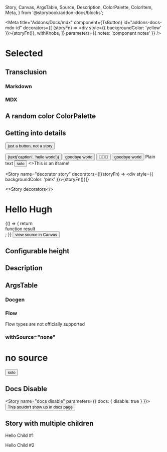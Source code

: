   Story,
  Canvas,
  ArgsTable,
  Source,
  Description,
  ColorPalette,
  ColorItem,
  Meta,
} from '@storybook/addon-docs/blocks';

<Meta
  title="Addons/Docs/mdx"
  component={TsButton}
  id="addons-docs-mdx-id"
  decorators={[
    (storyFn) => <div style={{ backgroundColor: 'yellow' }}>{storyFn()}</div>,
    withKnobs,
  ]}
  parameters={{ notes: 'component notes' }}
/>

# Selected

<Story id="." />

<Source id="." />

<ArgsTable of="." />

<Canvas>
  <Story id="nonexistent-story" />
</Canvas>

## Transclusion

### Markdown

<MdNotes />

### MDX

<MdxNotes />

## A random color ColorPalette

<ColorPalette>
  <ColorItem
    title="theme.color.greyscale"
    subtitle="Some of the greys"
    colors={['#FFFFFF', '#F8F8F8', '#F3F3F3']}
  />
  <ColorItem title="theme.color.primary" subtitle="Coral" colors={['#FF4785']} />
  <ColorItem title="theme.color.secondary" subtitle="Ocean" colors={['#1EA7FD']} />
  <ColorItem
    title="theme.color.positive"
    subtitle="Green"
    colors={[
      'rgba(102,191,60,1)',
      'rgba(102,191,60,.8)',
      'rgba(102,191,60,.6)',
      'rgba(102,191,60,.3)',
    ]}
  />
</ColorPalette>

## Getting into details

<Button>just a button, not a story</Button>



<Canvas>
  <Story name="hello story">
    <Button onClick={action('clicked')}>{text('caption', 'hello world')}</Button>
  </Story>
  <Story name="goodbye">
    <Button onClick={action('clicked')}>goodbye world</Button>
  </Story>
  <Story name="with icons">
    <Button onClick={action('clicked')}>🤘🚀💯</Button>
  </Story>
  <Story name="notes" parameters={{ notes: 'story notes' }}>
    <Button onClick={action('clicked')}>goodbye world</Button>
  </Story>
  <Story name="plaintext">Plain text</Story>
</Canvas>

<Story name="solo story">
  <Button onClick={action('clicked')}>solo</Button>
</Story>

<Story name="iframe story" inline={false} height="100px">
  <>This is an iframe!</>
</Story>

<Story
  name="decorator story"
  decorators={[(storyFn) => <div style={{ backgroundColor: 'pink' }}>{storyFn()}</div>]}
>
  <>Story decorators</>
</Story>

<Story name="theme">
  <h1 className="text-lg">Hello Hugh</h1>
</Story>

<Story name="function" height="100px">
  {() => {
    return <div>function result</div>;
  }}
</Story>

<Source name="hello story" />

<Canvas>
  <Button onClick={action('clicked')}>view source in Canvas</Button>
</Canvas>

## Configurable height

<Canvas withToolbar>
  <Story id="basics-button--all-buttons" height="400px" />
</Canvas>

## Description

<Description markdown="this is _markdown_" />

<Description of={DocgenButton} />

## ArgsTable

### Docgen

<ArgsTable of={DocgenButton} />

### Flow

Flow types are not officially supported

<ArgsTable of={FlowTypeButton} />

### withSource="none"

<Canvas withSource="none">
  <h1>no source</h1>
</Canvas>

<Canvas withSource="none">
  <Story name="no source Canvas">
    <Button onClick={action('clicked')}>solo</Button>
  </Story>
</Canvas>

## Docs Disable

<Story name="docs disable" parameters={{ docs: { disable: true } }}>
  <Button>This souldn't show up in docs page</Button>
</Story>

## Story with multiple children

<Canvas>
  <Story name="story multiple children">
    <p>Hello Child #1</p>
    <p>Hello Child #2</p>
  </Story>
</Canvas>
